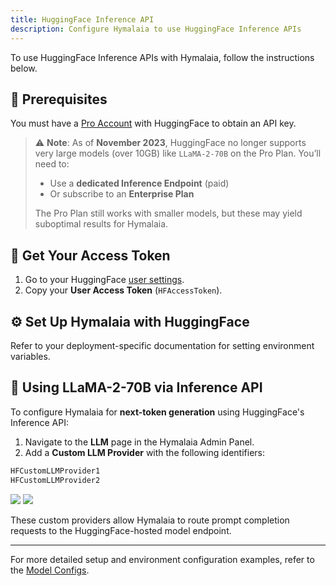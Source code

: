 ```yaml
---
title: HuggingFace Inference API
description: Configure Hymalaia to use HuggingFace Inference APIs
---
```


To use HuggingFace Inference APIs with Hymalaia, follow the instructions below.

## 🧾 Prerequisites

You must have a [Pro Account](https://huggingface.co/pricing) with HuggingFace to obtain an API key.

> ⚠️ **Note**: As of **November 2023**, HuggingFace no longer supports very large models (over 10GB) like `LLaMA-2-70B` on the Pro Plan. You’ll need to:
>
> - Use a **dedicated Inference Endpoint** (paid)  
> - Or subscribe to an **Enterprise Plan**
>
> The Pro Plan still works with smaller models, but these may yield suboptimal results for Hymalaia.

## 🔑 Get Your Access Token

1. Go to your HuggingFace [user settings](https://huggingface.co/settings/tokens).
2. Copy your **User Access Token** (`HFAccessToken`).

## ⚙️ Set Up Hymalaia with HuggingFace

Refer to your deployment-specific documentation for setting environment variables.

## 🧠 Using LLaMA-2-70B via Inference API

To configure Hymalaia for **next-token generation** using HuggingFace's Inference API:

1. Navigate to the **LLM** page in the Hymalaia Admin Panel.
2. Add a **Custom LLM Provider** with the following identifiers:

```bash
HFCustomLLMProvider1
HFCustomLLMProvider2
```
  <img src="/images/llm-provider.png" className="rounded-xl shadow-md" />
  <img src="/images/llm-provider2.png" className="rounded-xl shadow-md" />

These custom providers allow Hymalaia to route prompt completion requests to the HuggingFace-hosted model endpoint.

---

For more detailed setup and environment configuration examples, refer to the [Model Configs](../model_configs).
